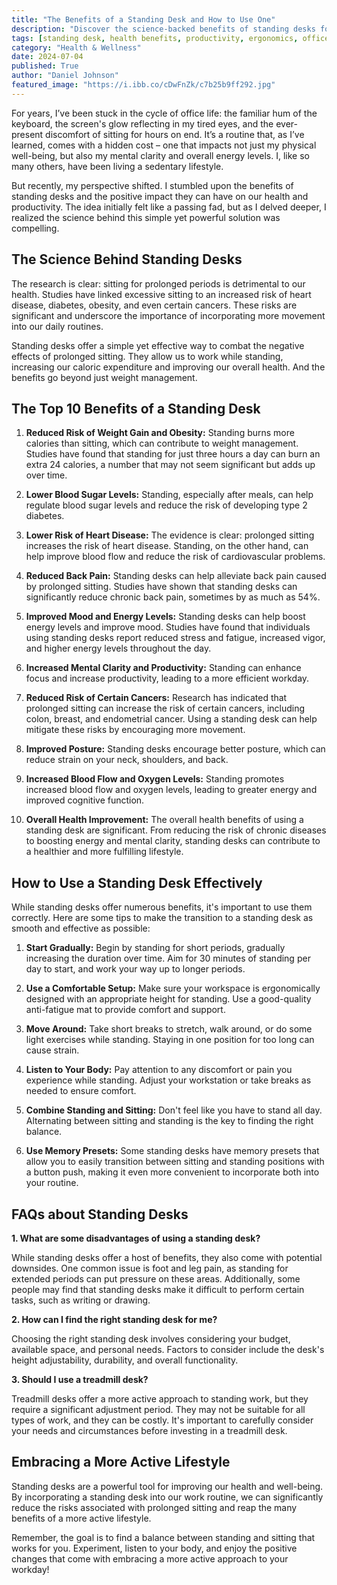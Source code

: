 ```yaml
---
title: "The Benefits of a Standing Desk and How to Use One"
description: "Discover the science-backed benefits of standing desks for your health and productivity. Learn how to use a standing desk effectively, and explore the potential downsides and FAQs."
tags: [standing desk, health benefits, productivity, ergonomics, office health, sitting vs standing, workplace wellness, back pain, diabetes, weight loss]
category: "Health & Wellness"
date: 2024-07-04
published: True
author: "Daniel Johnson"
featured_image: "https://i.ibb.co/cDwFnZk/c7b25b9ff292.jpg"
---
```



For years, I’ve been stuck in the cycle of office life:  the familiar hum of the keyboard, the screen's glow reflecting in my tired eyes, and the ever-present discomfort of sitting for hours on end. It’s a routine that, as I’ve learned, comes with a hidden cost – one that impacts not just my physical well-being, but also my mental clarity and overall energy levels. I, like so many others, have been living a sedentary lifestyle. 

But recently, my perspective shifted. I stumbled upon the benefits of standing desks and the positive impact they can have on our health and productivity. The idea initially felt like a passing fad, but as I delved deeper, I realized the science behind this simple yet powerful solution was compelling. 

## The Science Behind Standing Desks

The research is clear: sitting for prolonged periods is detrimental to our health. Studies have linked excessive sitting to an increased risk of heart disease, diabetes, obesity, and even certain cancers. These risks are significant and underscore the importance of incorporating more movement into our daily routines. 

Standing desks offer a simple yet effective way to combat the negative effects of prolonged sitting. They allow us to work while standing, increasing our caloric expenditure and improving our overall health. And the benefits go beyond just weight management.

## The Top 10 Benefits of a Standing Desk

1. **Reduced Risk of Weight Gain and Obesity:** Standing burns more calories than sitting, which can contribute to weight management.  Studies have found that standing for just three hours a day can burn an extra 24 calories, a number that may not seem significant but adds up over time.

2. **Lower Blood Sugar Levels:**  Standing, especially after meals, can help regulate blood sugar levels and reduce the risk of developing type 2 diabetes. 

3. **Lower Risk of Heart Disease:** The evidence is clear: prolonged sitting increases the risk of heart disease.  Standing, on the other hand, can help improve blood flow and reduce the risk of cardiovascular problems. 

4. **Reduced Back Pain:**  Standing desks can help alleviate back pain caused by prolonged sitting.  Studies have shown that standing desks can significantly reduce chronic back pain, sometimes by as much as 54%.

5. **Improved Mood and Energy Levels:** Standing desks can help boost energy levels and improve mood. Studies have found that individuals using standing desks report reduced stress and fatigue, increased vigor, and higher energy levels throughout the day.

6. **Increased Mental Clarity and Productivity:** Standing can enhance focus and increase productivity, leading to a more efficient workday.  

7. **Reduced Risk of Certain Cancers:** Research has indicated that prolonged sitting can increase the risk of certain cancers, including colon, breast, and endometrial cancer.  Using a standing desk can help mitigate these risks by encouraging more movement.

8. **Improved Posture:**  Standing desks encourage better posture, which can reduce strain on your neck, shoulders, and back.

9. **Increased Blood Flow and Oxygen Levels:**  Standing promotes increased blood flow and oxygen levels, leading to greater energy and improved cognitive function. 

10. **Overall Health Improvement:** The overall health benefits of using a standing desk are significant.  From reducing the risk of chronic diseases to boosting energy and mental clarity, standing desks can contribute to a healthier and more fulfilling lifestyle.

##  How to Use a Standing Desk Effectively

While standing desks offer numerous benefits, it's important to use them correctly.  Here are some tips to make the transition to a standing desk as smooth and effective as possible:

1. **Start Gradually:** Begin by standing for short periods, gradually increasing the duration over time. Aim for 30 minutes of standing per day to start, and work your way up to longer periods.

2. **Use a Comfortable Setup:** Make sure your workspace is ergonomically designed with an appropriate height for standing. Use a good-quality anti-fatigue mat to provide comfort and support.

3. **Move Around:** Take short breaks to stretch, walk around, or do some light exercises while standing.  Staying in one position for too long can cause strain.

4. **Listen to Your Body:** Pay attention to any discomfort or pain you experience while standing.  Adjust your workstation or take breaks as needed to ensure comfort.

5. **Combine Standing and Sitting:** Don't feel like you have to stand all day.  Alternating between sitting and standing is the key to finding the right balance.

6. **Use Memory Presets:** Some standing desks have memory presets that allow you to easily transition between sitting and standing positions with a button push, making it even more convenient to incorporate both into your routine. 

##  FAQs about Standing Desks

**1. What are some disadvantages of using a standing desk?**

While standing desks offer a host of benefits, they also come with potential downsides. One common issue is foot and leg pain, as standing for extended periods can put pressure on these areas.  Additionally, some people may find that standing desks make it difficult to perform certain tasks, such as writing or drawing. 

**2. How can I find the right standing desk for me?**

Choosing the right standing desk involves considering your budget, available space, and personal needs. Factors to consider include the desk's height adjustability, durability, and overall functionality.

**3. Should I use a treadmill desk?**

Treadmill desks offer a more active approach to standing work, but they require a significant adjustment period.  They may not be suitable for all types of work, and they can be costly.  It's important to carefully consider your needs and circumstances before investing in a treadmill desk.

## Embracing a More Active Lifestyle

Standing desks are a powerful tool for improving our health and well-being. By incorporating a standing desk into our work routine, we can significantly reduce the risks associated with prolonged sitting and reap the many benefits of a more active lifestyle. 

Remember, the goal is to find a balance between standing and sitting that works for you. Experiment, listen to your body, and enjoy the positive changes that come with embracing a more active approach to your workday!